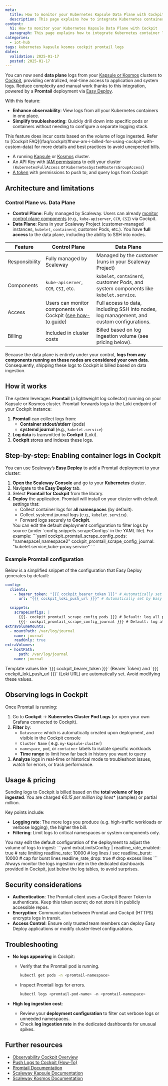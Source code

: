 ```yaml
---
meta:
  title: How to monitor your Kubernetes Kapsule Data Plane with Cockpit
  description: This page explains how to integrate Kubernetes container logs with Scaleway Cockpit using Promtail
content:
  h1: How to monitor your Kubernetes Kapsule Data Plane with Cockpit
  paragraph: This page explains how to integrate Kubernetes container logs with Scaleway Cockpit using Promtail
categories:
  - iot-hub
tags: kubernetes kapsule kosmos cockpit promtail logs
dates:
  validation: 2025-01-17
  posted: 2025-01-17
---
```


You can now send **data plane** logs from your [Kapsule or Kosmos](https://www.scaleway.com/en/kubernetes) clusters to [Cockpit](https://www.scaleway.com/en/cockpit/), providing centralized, real-time access to application and system logs. Reduce complexity and manual work thanks to this integration, powered by a **Promtail** deployment via [Easy Deploy](/containers/kubernetes/how-to/enable-easy-deploy/).

With this feature:

- **Enhance observability**: View logs from all your Kubernetes containers in one place.
- **Simplify troubleshooting**: Quickly drill down into specific pods or containers without needing to configure a separate logging stack.

<Message type="important">
    This feature does incur costs based on the volume of logs ingested. Refer to [Cockpit FAQ](/faq/cockpit/#how-am-i-billed-for-using-cockpit-with-custom-data) for more details and best practices to avoid unexpected bills.
</Message>

<Macro id="requirements" />

- A running [Kapsule](/containers/kubernetes/how-to/create-cluster/) or [Kosmos](/containers/kubernetes/how-to/create-kosmos-cluster/) cluster.
- An API Key with [IAM permissions](/identity-and-access-management/iam/reference-content/permission-sets/) to edit your cluster `(KubernetesFullAccess` or `KubernetesSystemMastersGroupAccess`)
- [A token](/observability/cockpit/how-to/create-token/) with permissions to push to, and query logs from Cockpit

## Architecture and limitations

### Control Plane vs. Data Plane

- **Control Plane**: Fully managed by Scaleway. Users can already [monitor control plane components](/containers/kubernetes/how-to/monitor-cluster/) (e.g., `kube-apiserver`, `CCM`, `CSI`) via Cockpit.  
- **Data Plane**: Runs in your Scaleway Project (customer-managed instances, `kubelet`, `containerd`, customer Pods, etc.). You have **full access** to the data plane, including the ability to SSH into nodes.

| Feature            | Control Plane                                                                                                                                            | Data Plane                                                                                                        |
|--------------------|-----------------------------------------------------------------------------------------------------------------------------------------------------------|-------------------------------------------------------------------------------------------------------------------|
| Responsibility     | Fully managed by Scaleway                                                                                                                                | Managed by the customer (runs in your Scaleway Project)                                                           |
| Components         | `kube-apiserver`, `CCM`, `CSI`, etc.                                                                                                                     | `kubelet`, `containerd`, customer Pods, and system components like `kubelet.service`.                             |
| Access             | Users can monitor components via Cockpit ([see how-to guide](/containers/kubernetes/how-to/monitor-cluster/))                                            | Full access to data, including SSH into nodes, log management, and custom configurations.                        |
| Billing            | Included in cluster costs                                                                                                                                | Billed based on log ingestion volume (see pricing below).                                                         |

Because the data plane is entirely under your control, **logs from any components running on these nodes are considered your own data**. Consequently, shipping these logs to Cockpit is billed based on data ingestion.

## How it works

The system leverages **Promtail** (a lightweight log collector) running on your Kapsule or Kosmos cluster. Promtail forwards logs to the Loki endpoint of your Cockpit instance:

1. **Promtail** can collect logs from:
   - **Container stdout/stderr** (pods)
   - **systemd journal** (e.g., `kubelet.service`)
2. **Log data** is transmitted to **Cockpit** (Loki).
3. **Cockpit** stores and indexes these logs.

## Step-by-step: Enabling container logs in Cockpit

You can use Scaleway’s **[Easy Deploy](/containers/kubernetes/how-to/enable-easy-deploy/)** to add a Promtail deployment to your cluster:

1. **Open the Scaleway Console** and go to your **Kubernetes** cluster.
2. Navigate to the **Easy Deploy** tab.
3. Select **Promtail for Cockpit** from the library.
4. **Deploy** the application. Promtail will install on your cluster with default settings that:
   - Collect container logs for **all namespaces** (by default).
   - Collect systemd journal logs (e.g., `kubelet.service`).
   - Forward logs securely to **Cockpit**.
    <Message type="note">
      You can edit the default deployment configuration to filter logs by source (under `config.snippets.scrapeConfigs` in the YAML file). For example:
      ```yaml
      cockpit_promtail_scrape_config_pods: "namespace1,namespace2"
      cockpit_promtail_scrape_config_journal: "kubelet.service,kube-proxy.service"
      ```
    </Message>

### Example Promtail configuration

Below is a simplified snippet of the configuration that Easy Deploy generates by default:

```yaml
config:
  clients:
    - bearer_token: "{{{ cockpit_bearer_token }}}" # Automatically set by Easy Deploy
      url: "{{{ cockpit_loki_push_url }}}" # Automatically set by Easy Deploy

  snippets:
    scrapeConfigs: |
      {{{- cockpit_promtail_scrape_config_pods }}} # Default: log all pods
      {{{- cockpit_promtail_scrape_config_journal }}} # Default: log all system components
extraVolumeMounts:
  - mountPath: /var/log/journal
    name: journal
    readOnly: true
extraVolumes:
  - hostPath:
      path: /var/log/journal
    name: journal
```

<Message type="note">
  Template values like `{{{ cockpit_bearer_token }}}` (Bearer Token) and `{{{ cockpit_loki_push_url }}}` (Loki URL) are automatically set. Avoid modifying these values.
</Message>

## Observing logs in Cockpit

Once Promtail is running:

1. Go to **Cockpit** → **Kubernetes Cluster Pod Logs** (or open your own Grafana connected to Cockpit).
2. **Filter** by:
   - `Datasource` which is automatically created upon deployment, and visible in the Cockpit console
   - `Cluster Name` ( e.g. `my-kapsule-cluster`)
   - `namespace`, `pod`, or `container` labels to isolate specific workloads
   - **Time range** to limit how far back in history you want to query
3. **Analyze** logs in real-time or historical mode to troubleshoot issues, watch for errors, or track performance.

## Usage & pricing

Sending logs to Cockpit is billed based on the **total volume of logs ingested**. You are charged *€0.15 per million log lines*\* (samples) or partial million.

Key points include:

- **Logging rate**: The more logs you produce (e.g. high-traffic workloads or verbose logging), the higher the bill.
- **Filtering**: Limit logs to critical namespaces or system components only.

<Message type="note">
  You may edit the default configuration of the deployment to adjust the volume of logs to ingest:
  ```yaml
  extraLimitsConfig: |
    readline_rate_enabled: true # rate limiting
    readline_rate: 10000 # log lines / sec
    readline_burst: 10000 # cap for burst lines
    readline_rate_drop: true # drop excess lines
  ```

</Message>

<Message type="tip">
  Always monitor the logs ingestion rate in the dedicated dashboards provided in Cockpit, just below the log tables, to avoid surprises.
</Message>

## Security considerations

- **Authentication**: The Promtail client uses a Cockpit Bearer Token to authenticate. Keep this token secret; do not store it in publicly accessible repos.
- **Encryption**: Communication between Promtail and Cockpit (HTTPS) encrypts logs in transit.
- **Access Control**: Ensure only trusted team members can deploy Easy Deploy applications or modify cluster-level configurations.

## Troubleshooting

- **No logs appearing** in Cockpit:
  - Verify that the Promtail pod is running.
    ```bash
    kubectl get pods -n <promtail-namespace>
    ```
  - Inspect Promtail logs for errors.
    ```bash
    kubectl logs <promtail-pod-name> -n <promtail-namespace>
    ```

- **High log ingestion cost**:
  - Review your **deployment configuration** to filter out verbose logs or unneeded namespaces.
  - Check **log ingestion rate** in the dedicated dashboards for unusual spikes.

## Further resources

- [Observability Cockpit Overview](/observability/cockpit/)
- [Push Logs to Cockpit (How-To)](/observability/cockpit/how-to/send-metrics-logs-to-cockpit/)
- [Promtail Documentation](https://grafana.com/docs/loki/latest/clients/promtail/)
- [Scaleway Kapsule Documentation](/containers/kubernetes/kapsule/quickstart/)
- [Scaleway Kosmos Documentation](/containers/kubernetes/kosmos/quickstart/)
